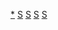 [[Category:苏联军事|*]]
[[Category:苏联模板|S]]
[[Category:俄罗斯军事模板|S]]
[[Category:欧洲各国军事模板|S]]
[[Category:亚洲各国军事模板|S]]